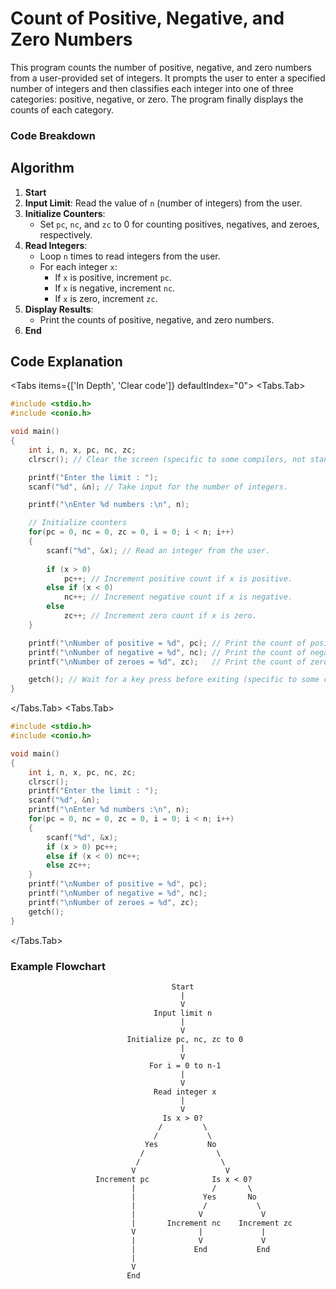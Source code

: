 
# Count of Positive, Negative, and Zero Numbers

This program counts the number of positive, negative, and zero numbers from a user-provided set of integers. It prompts the user to enter a specified number of integers and then classifies each integer into one of three categories: positive, negative, or zero. The program finally displays the counts of each category.

### Code Breakdown

## Algorithm

1. **Start**
2. **Input Limit**: Read the value of `n` (number of integers) from the user.
3. **Initialize Counters**:
   - Set `pc`, `nc`, and `zc` to 0 for counting positives, negatives, and zeroes, respectively.
4. **Read Integers**:
   - Loop `n` times to read integers from the user.
   - For each integer `x`:
     - If `x` is positive, increment `pc`.
     - If `x` is negative, increment `nc`.
     - If `x` is zero, increment `zc`.
5. **Display Results**:
   - Print the counts of positive, negative, and zero numbers.
6. **End**


## Code Explanation

<Tabs items={['In Depth', 'Clear code']} defaultIndex="0">
  <Tabs.Tab>
```c filename="Detailed" copy showLineNumbers
#include <stdio.h>
#include <conio.h>

void main()
{
    int i, n, x, pc, nc, zc;
    clrscr(); // Clear the screen (specific to some compilers, not standard C).

    printf("Enter the limit : ");
    scanf("%d", &n); // Take input for the number of integers.

    printf("\nEnter %d numbers :\n", n);

    // Initialize counters
    for(pc = 0, nc = 0, zc = 0, i = 0; i < n; i++)
    {
        scanf("%d", &x); // Read an integer from the user.
        
        if (x > 0) 
            pc++; // Increment positive count if x is positive.
        else if (x < 0) 
            nc++; // Increment negative count if x is negative.
        else 
            zc++; // Increment zero count if x is zero.
    }

    printf("\nNumber of positive = %d", pc); // Print the count of positive numbers.
    printf("\nNumber of negative = %d", nc); // Print the count of negative numbers.
    printf("\nNumber of zeroes = %d", zc);   // Print the count of zeroes.

    getch(); // Wait for a key press before exiting (specific to some compilers).
}
```
</Tabs.Tab>
<Tabs.Tab>
``` c filename="plain" copy showLineNumbers
#include <stdio.h>
#include <conio.h>

void main()
{
    int i, n, x, pc, nc, zc;
    clrscr();
    printf("Enter the limit : ");
    scanf("%d", &n);
    printf("\nEnter %d numbers :\n", n);
    for(pc = 0, nc = 0, zc = 0, i = 0; i < n; i++)
    {
        scanf("%d", &x);
        if (x > 0) pc++;
        else if (x < 0) nc++;
        else zc++;
    }
    printf("\nNumber of positive = %d", pc);
    printf("\nNumber of negative = %d", nc);
    printf("\nNumber of zeroes = %d", zc);
    getch();
}
```
</Tabs.Tab>
</Tabs>

### Example Flowchart

```plaintext
                                    Start
                                      |
                                      V
                                Input limit n
                                      |
                                      V
                          Initialize pc, nc, zc to 0
                                      |
                                      V
                               For i = 0 to n-1
                                      |
                                      V
                                Read integer x
                                      |
                                      V
                                  Is x > 0?     
                                 /         \     
                                /           \    
                              Yes           No    
                             /                \    
                            /                  \   
                           V                    V   
                   Increment pc              Is x < 0?  
                           |                 /       \    
                           |               Yes       No  
                           |               /           \  
                           |              V             V  
                           |       Increment nc    Increment zc  
                           V              |             |    
                           |              V             V    
                           |             End           End    
                           |                   
                           V                   
                          End

```